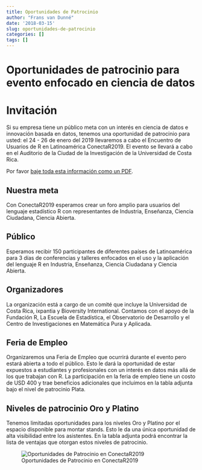 ```yaml
---
title: Oportunidades de Patrocinio
author: "Frans van Dunné"
date: '2018-03-15'
slug: oportunidades-de-patrocinio
categories: []
tags: []
---
```


# Oportunidades de patrocinio para evento enfocado en ciencia de datos

# Invitación
Si su empresa tiene un público meta con un interés en ciencia de datos e innovación basada en datos, tenemos una oportunidad de patrocinio para usted: el 24 - 26 de enero del 2019 llevaremos a cabo el Encuentro de Usuarios de R en Latinoamérica ConectaR2019. El evento se llevará a cabo en el Auditorio de la Ciudad de la Investigación de la Universidad de Costa Rica.

Por favor [baje toda esta información como un PDF](/downloads/Conectar2019_patrocinio.pdf).

## Nuestra meta
Con ConectaR2019 esperamos crear un foro amplio para usuarios del lenguaje estadístico R con representantes de Industria, Enseñanza, Ciencia Ciudadana, Ciencia Abierta.

## Público
Esperamos recibir 150 participantes de diferentes países de Latinoamérica para 3 días de conferencias y talleres enfocados en el uso y la aplicación del lenguaje R en Industria, Enseñanza, Ciencia Ciudadana y Ciencia Abierta.

## Organizadores
La organización está a cargo de un comité que incluye la Universidad de Costa Rica, ixpantia y Bioversity International. Contamos con el apoyo de la Fundación R, La Escuela de Estadística, el Observatorio de Desarrollo y el Centro de Investigaciones en Matemática Pura y Aplicada.

## Feria de Empleo
Organizaremos una Feria de Empleo que ocurrirá durante el evento pero estará abierta a todo el público. Esto le dará la oportunidad de estar expuestos a estudiantes y profesionales con un interés en datos más allá de los que trabajan con R. La participación en la feria de empleo tiene un costo de USD 400 y trae beneficios adicionales que incluimos en la tabla adjunta bajo el nivel de patrocinio Plata.

## Niveles de patrocinio Oro y Platino
Tenemos limitadas oportunidades para los niveles Oro y Platino por el espacio disponible para montar stands. Esto le da una única oportunidad de alta visibilidad entre los asistentes. En la tabla adjunta podrá encontrar la lista de ventajas que otorgan estos niveles de patrocinio.

![Oportunidades de Patrocinio en ConectaR2019](/images/Conectar2019_patrocinio2.png)
